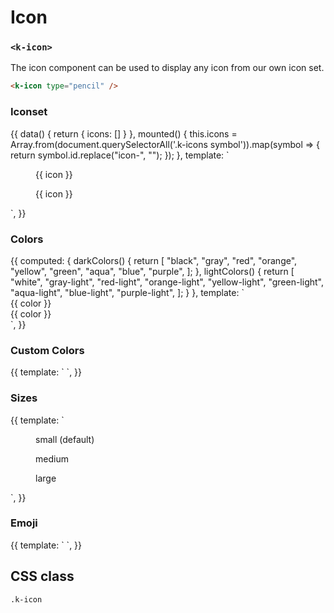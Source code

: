 
<Meta
  title="UI | Media / Icon"
  component={Icon}
  decorators={[Padding]}
/>

# Icon
### `<k-icon>`

The icon component can be used to display any icon from our own icon set.

```html
<k-icon type="pencil" />
```

### Iconset
<Preview>
  <Story name="Iconset">
    {{
      data() {
        return {
          icons: []
        }
      },
      mounted() {
        this.icons = Array.from(document.querySelectorAll('.k-icons symbol')).map(symbol => {
          return symbol.id.replace("icon-", "");
        });
      },
      template: `
        <k-auto-grid style="--gap: 1.5rem; --min: 30rem">
          <section>
            <k-auto-grid style="--gap: 1px; --min: 11rem">
              <figure
                v-for="icon in icons"
                :key="icon"
                class="bg-white flex items-center p-3"
              >
                <k-icon
                  :type="icon"
                  class="mr-2"
                />
                <figcaption class="text-sm text-gray">{{ icon }}</figcaption>
              </figure>
            </k-auto-grid>
          </section>
          <section>
            <k-auto-grid style="--gap: 1px; --min: 11rem" class="bg-dark">
              <figure
                v-for="icon in icons"
                :key="icon"
                class="bg-black flex items-center p-3 text-white"
              >
                <k-icon
                  :type="icon"
                  class="mr-2"
                />
                <figcaption class="text-sm text-gray-light">{{ icon }}</figcaption>
              </figure>
            </k-auto-grid>
          </section>
        </k-auto-grid>
      `,
    }}
  </Story>
</Preview>

### Colors
<Preview>
  <Story name="Colors">
    {{
      computed: {
        darkColors() {
          return [
            "black",
            "gray",
            "red",
            "orange",
            "yellow",
            "green",
            "aqua",
            "blue",
            "purple",
          ];
        },
        lightColors() {
          return [
            "white",
            "gray-light",
            "red-light",
            "orange-light",
            "yellow-light",
            "green-light",
            "aqua-light",
            "blue-light",
            "purple-light",
          ];
        }
      },
      template: `
        <div>
          <k-auto-grid style="--min: 6rem; --gap: 1.5rem" class="bg-white p-8 mb-6">
            <div
              v-for="color in darkColors"
              :key="color"
              class="text-center"
            >
              <k-headline size="small" class="mb-3">{{ color }}</k-headline>
              <k-icon
                :color="color"
                type="edit"
              />
            </div>
          </k-auto-grid>
          <k-auto-grid style="--min: 6rem; --gap: 1.5rem" class="bg-pattern p-8 mb-6 text-white">
            <div
              v-for="color in lightColors"
              :key="color"
              class="text-center"
            >
              <k-headline size="small" class="mb-3">{{ color }}</k-headline>
              <k-icon
                :color="color"
                type="edit"
              />
            </div>
          </k-auto-grid>
        </div>
      `,
    }}
  </Story>
</Preview>

### Custom Colors
<Preview>
  <Story name="Custom Colors">
    {{
      template: `
        <k-icon type="edit" color="#ff0000" />
      `,
    }}
  </Story>
</Preview>

### Sizes
<Preview>
  <Story name="Sizes">
    {{
      template: `
        <k-auto-grid style="--gap: 1.5rem">
          <figure class="flex items-center bg-white p-3">
            <k-icon
              class="mr-3"
              size="small"
              type="edit"
            />
            <figcaption class="text-sm text-gray">
              small (default)
            </figcaption>
          </figure>
          <figure class="flex items-center bg-white p-3">
            <k-icon
              class="mr-3"
              size="medium"
              type="edit"
            />
            <figcaption class="text-sm text-gray">
              medium
            </figcaption>
          </figure>
          <figure class="flex items-center bg-white p-3">
            <k-icon
              class="mr-3"
              size="large"
              type="edit"
            />
            <figcaption class="text-sm text-gray">
              large
            </figcaption>
          </figure>
        </k-auto-grid>
      `,
    }}
  </Story>
</Preview>

### Emoji
<Preview>
  <Story name="Emoji">
    {{
      template: `
        <k-auto-grid style="--min: 3rem">
          <k-icon type="🤯" />
          <k-icon type="😱" />
          <k-icon type="❤️" />
          <k-icon type="🎉" />
          <k-icon type="🚀" />
          <k-icon type="🤘" />
        </k-auto-grid>
      `,
    }}
  </Story>
</Preview>

<Props of={Icon} />

## CSS class

`.k-icon`
